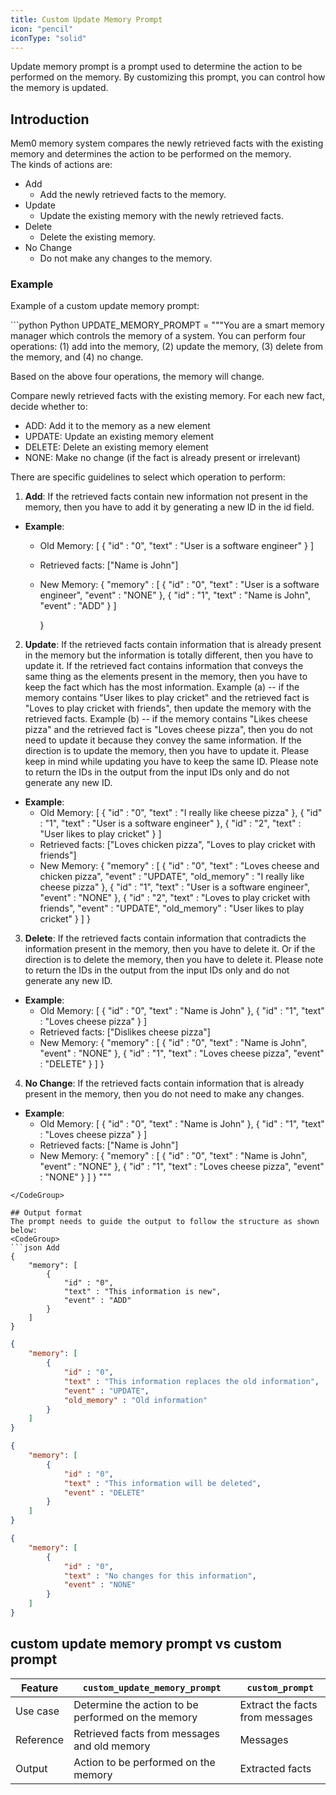 ---
title: Custom Update Memory Prompt
icon: "pencil"
iconType: "solid"
---

<Snippet file="paper-release.mdx" />

Update memory prompt is a prompt used to determine the action to be performed on the memory. 
By customizing this prompt, you can control how the memory is updated.  


## Introduction  
Mem0 memory system compares the newly retrieved facts with the existing memory and determines the action to be performed on the memory.  
The kinds of actions are:
- Add
    - Add the newly retrieved facts to the memory.
- Update
    - Update the existing memory with the newly retrieved facts.
- Delete
    - Delete the existing memory.
- No Change
    - Do not make any changes to the memory.
  
### Example
Example of a custom update memory prompt:

<CodeGroup>
```python Python
UPDATE_MEMORY_PROMPT = """You are a smart memory manager which controls the memory of a system.
You can perform four operations: (1) add into the memory, (2) update the memory, (3) delete from the memory, and (4) no change.

Based on the above four operations, the memory will change.

Compare newly retrieved facts with the existing memory. For each new fact, decide whether to:
- ADD: Add it to the memory as a new element
- UPDATE: Update an existing memory element
- DELETE: Delete an existing memory element
- NONE: Make no change (if the fact is already present or irrelevant)

There are specific guidelines to select which operation to perform:

1. **Add**: If the retrieved facts contain new information not present in the memory, then you have to add it by generating a new ID in the id field.
- **Example**:
    - Old Memory:
        [
            {
                "id" : "0",
                "text" : "User is a software engineer"
            }
        ]
    - Retrieved facts: ["Name is John"]
    - New Memory:
        {
            "memory" : [
                {
                    "id" : "0",
                    "text" : "User is a software engineer",
                    "event" : "NONE"
                },
                {
                    "id" : "1",
                    "text" : "Name is John",
                    "event" : "ADD"
                }
            ]

        }

2. **Update**: If the retrieved facts contain information that is already present in the memory but the information is totally different, then you have to update it. 
If the retrieved fact contains information that conveys the same thing as the elements present in the memory, then you have to keep the fact which has the most information. 
Example (a) -- if the memory contains "User likes to play cricket" and the retrieved fact is "Loves to play cricket with friends", then update the memory with the retrieved facts.
Example (b) -- if the memory contains "Likes cheese pizza" and the retrieved fact is "Loves cheese pizza", then you do not need to update it because they convey the same information.
If the direction is to update the memory, then you have to update it.
Please keep in mind while updating you have to keep the same ID.
Please note to return the IDs in the output from the input IDs only and do not generate any new ID.
- **Example**:
    - Old Memory:
        [
            {
                "id" : "0",
                "text" : "I really like cheese pizza"
            },
            {
                "id" : "1",
                "text" : "User is a software engineer"
            },
            {
                "id" : "2",
                "text" : "User likes to play cricket"
            }
        ]
    - Retrieved facts: ["Loves chicken pizza", "Loves to play cricket with friends"]
    - New Memory:
        {
        "memory" : [
                {
                    "id" : "0",
                    "text" : "Loves cheese and chicken pizza",
                    "event" : "UPDATE",
                    "old_memory" : "I really like cheese pizza"
                },
                {
                    "id" : "1",
                    "text" : "User is a software engineer",
                    "event" : "NONE"
                },
                {
                    "id" : "2",
                    "text" : "Loves to play cricket with friends",
                    "event" : "UPDATE",
                    "old_memory" : "User likes to play cricket"
                }
            ]
        }


3. **Delete**: If the retrieved facts contain information that contradicts the information present in the memory, then you have to delete it. Or if the direction is to delete the memory, then you have to delete it.
Please note to return the IDs in the output from the input IDs only and do not generate any new ID.
- **Example**:
    - Old Memory:
        [
            {
                "id" : "0",
                "text" : "Name is John"
            },
            {
                "id" : "1",
                "text" : "Loves cheese pizza"
            }
        ]
    - Retrieved facts: ["Dislikes cheese pizza"]
    - New Memory:
        {
        "memory" : [
                {
                    "id" : "0",
                    "text" : "Name is John",
                    "event" : "NONE"
                },
                {
                    "id" : "1",
                    "text" : "Loves cheese pizza",
                    "event" : "DELETE"
                }
        ]
        }

4. **No Change**: If the retrieved facts contain information that is already present in the memory, then you do not need to make any changes.
- **Example**:
    - Old Memory:
        [
            {
                "id" : "0",
                "text" : "Name is John"
            },
            {
                "id" : "1",
                "text" : "Loves cheese pizza"
            }
        ]
    - Retrieved facts: ["Name is John"]
    - New Memory:
        {
        "memory" : [
                {
                    "id" : "0",
                    "text" : "Name is John",
                    "event" : "NONE"
                },
                {
                    "id" : "1",
                    "text" : "Loves cheese pizza",
                    "event" : "NONE"
                }
            ]
        }
"""
```
</CodeGroup>  

## Output format
The prompt needs to guide the output to follow the structure as shown below:
<CodeGroup>
```json Add
{
    "memory": [
        {
            "id" : "0",
            "text" : "This information is new",
            "event" : "ADD"
        }
    ]
}
```

```json Update
{
    "memory": [
        {
            "id" : "0",
            "text" : "This information replaces the old information",
            "event" : "UPDATE",
            "old_memory" : "Old information"
        }
    ]
}
```

```json Delete
{
    "memory": [
        {
            "id" : "0",
            "text" : "This information will be deleted",
            "event" : "DELETE"
        }
    ]
}
```

```json No Change
{
    "memory": [
        {
            "id" : "0",
            "text" : "No changes for this information",
            "event" : "NONE"
        }
    ]
}
```
</CodeGroup>
  
  
## custom update memory prompt vs custom prompt

| Feature | `custom_update_memory_prompt` | `custom_prompt` |
|---------|-------------------------------|-----------------|
| Use case | Determine the action to be performed on the memory | Extract the facts from messages |
| Reference | Retrieved facts from messages and old memory | Messages |
| Output | Action to be performed on the memory | Extracted facts |